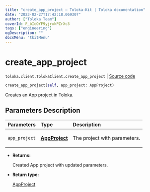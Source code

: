 ```yaml
---
title: "create_app_project — Toloka-Kit | Toloka documentation"
date: "2023-02-27T17:42:18.069307"
author: ["Toloka Team"]
coverId: F_bIcOYF9yjrxkPZrXc3
tags: ["engineering"]
ogDescription: ""
docsMenu: "tkitMenu"
---
```


# create_app_project
`toloka.client.TolokaClient.create_app_project` | [Source code](https://github.com/Toloka/toloka-kit/blob/v1.1.4/src/client/__init__.py#L3604)

```python
create_app_project(self, app_project: AppProject)
```

Creates an App project in Toloka.

## Parameters Description

| Parameters | Type | Description |
| :----------| :----| :-----------|
`app_project`|**[AppProject](/docs/toloka-kit/reference/toloka.client.app.AppProject)**|<p>The project with parameters.</p>

* **Returns:**

  Created App project with updated parameters.

* **Return type:**

  [AppProject](/docs/toloka-kit/reference/toloka.client.app.AppProject)